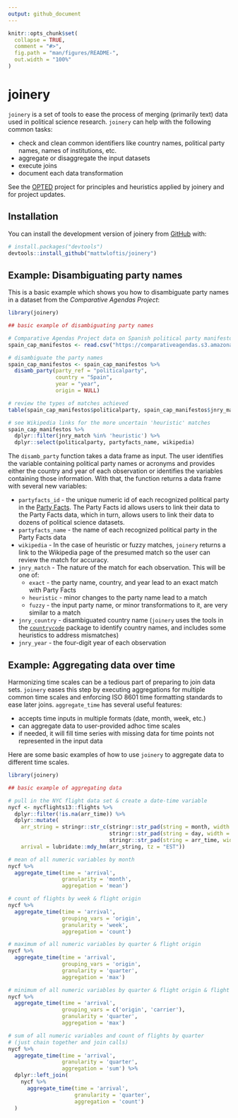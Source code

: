 ```yaml
---
output: github_document
---
```


<!-- README.md is generated from README.Rmd. Please edit that file -->

```r
knitr::opts_chunk$set(
  collapse = TRUE,
  comment = "#>",
  fig.path = "man/figures/README-",
  out.width = "100%"
)
```

# joinery

<!-- badges: start -->
<!-- badges: end -->

`joinery` is a set of tools to ease the process of merging (primarily text) data used in political science research. `joinery` can help with the following common tasks:

- check and clean common identifiers like country names, political party names, names of institutions, etc.
- aggregate or disaggregate the input datasets
- execute joins
- document each data transformation

See the [OPTED](https://opted.eu/) project for principles and heuristics applied by joinery and for project updates.

## Installation

You can install the development version of joinery from [GitHub](https://github.com/) with:

``` r
# install.packages("devtools")
devtools::install_github("mattwloftis/joinery")
```

## Example: Disambiguating party names

This is a basic example which shows you how to disambiguate party names in a dataset from the *Comparative Agendas Project*:

```r
library(joinery)

## basic example of disambiguating party names

# Comparative Agendas Project data on Spanish political party manifestos
spain_cap_manifestos <- read.csv("https://comparativeagendas.s3.amazonaws.com/datasetfiles/Party_Manifestos_CAP_Web_csv.csv", fileEncoding = "UTF-8")

# disambiguate the party names
spain_cap_manifestos <- spain_cap_manifestos %>% 
  disamb_party(party_ref = "politicalparty",
               country = "Spain",
               year = "year",
               origin = NULL)

# review the types of matches achieved
table(spain_cap_manifestos$politicalparty, spain_cap_manifestos$jnry_match)

# see Wikipedia links for the more uncertain 'heuristic' matches
spain_cap_manifestos %>% 
  dplyr::filter(jnry_match %in% 'heuristic') %>% 
  dplyr::select(politicalparty, partyfacts_name, wikipedia)
```

The `disamb_party` function takes a data frame as input. The user identifies the variable containing political party names or acronyms and provides either the country and year of each observation or identifies the variables containing those information. With that, the function returns a data frame with several new variables:

- `partyfacts_id` - the unique numeric id of each recognized political party in the [Party Facts](https://partyfacts.herokuapp.com/). The Party Facts id allows users to link their data to the Party Facts data, which in turn, allows users to link their data to dozens of political science datasets.
- `partyfacts_name` - the name of each recognized political party in the Party Facts data
- `wikipedia` - In the case of heuristic or fuzzy matches, `joinery` returns a link to the Wikipedia page of the presumed match so the user can review the match for accuracy.
- `jnry_match` - The nature of the match for each observation. This will be one of:
    - `exact` - the party name, country, and year lead to an exact match with Party Facts
    - `heuristic` - minor changes to the party name lead to a match
    - `fuzzy` - the input party name, or minor transformations to it, are very similar to a match
- `jnry_country` - disambiguated country name (`joinery` uses the tools in the [`countrycode`](https://github.com/vincentarelbundock/countrycode) package to identify country names, and includes some heuristics to address mismatches)
- `jnry_year` - the four-digit year of each observation


## Example: Aggregating data over time

Harmonizing time scales can be a tedious part of preparing to join data sets. `joinery` eases this step by executing aggregations for multiple common time scales and enforcing ISO 8601 time formatting standards to ease later joins. `aggregate_time` has several useful features:

- accepts time inputs in multiple formats (date, month, week, etc.)
- can aggregate data to user-provided adhoc time scales
- if needed, it will fill time series with missing data for time points not represented in the input data

Here are some basic examples of how to use `joinery` to aggregate data to different time scales.

```r
library(joinery)

## basic example of aggregating data

# pull in the NYC flight data set & create a date-time variable
nycf <- nycflights13::flights %>%
  dplyr::filter(!is.na(arr_time)) %>%
  dplyr::mutate(
    arr_string = stringr::str_c(stringr::str_pad(string = month, width = 2, side = "left", pad = "0"),
                                stringr::str_pad(string = day, width = 2, side = "left", pad = "0"), year,
                                stringr::str_pad(string = arr_time, width = 4, side = 'left', pad = '0')),
    arrival = lubridate::mdy_hm(arr_string, tz = "EST"))

# mean of all numeric variables by month
nycf %>% 
  aggregate_time(time = 'arrival', 
                 granularity = 'month', 
                 aggregation = 'mean')

# count of flights by week & flight origin
nycf %>% 
  aggregate_time(time = 'arrival', 
                 grouping_vars = 'origin',
                 granularity = 'week', 
                 aggregation = 'count')

# maximum of all numeric variables by quarter & flight origin
nycf %>% 
  aggregate_time(time = 'arrival', 
                 grouping_vars = 'origin',
                 granularity = 'quarter', 
                 aggregation = 'max')

# minimum of all numeric variables by quarter & flight origin & flight carrier
nycf %>% 
  aggregate_time(time = 'arrival', 
                 grouping_vars = c('origin', 'carrier'),
                 granularity = 'quarter', 
                 aggregation = 'max')

# sum of all numeric variables and count of flights by quarter
# (just chain together and join calls)
nycf %>% 
  aggregate_time(time = 'arrival', 
                 granularity = 'quarter', 
                 aggregation = 'sum') %>% 
  dplyr::left_join(
    nycf %>% 
      aggregate_time(time = 'arrival', 
                     granularity = 'quarter', 
                     aggregation = 'count')
  )
```


